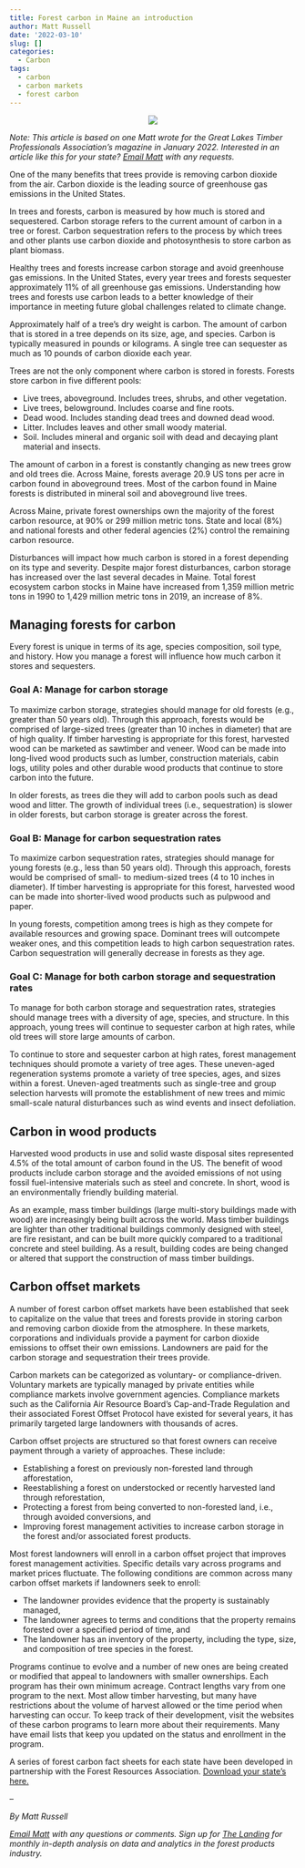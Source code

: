 ```yaml
---
title: Forest carbon in Maine an introduction
author: Matt Russell
date: '2022-03-10'
slug: []
categories:
  - Carbon
tags:
  - carbon
  - carbon markets
  - forest carbon
---
```


<center>
![](maine_2.png)
</center>


*Note: This article is based on one Matt wrote for the Great Lakes Timber Professionals Association's magazine in January 2022. Interested in an article like this for your state? [Email Matt](mailto:matt@arbor-analytics.com) with any requests.*
 
One of the many benefits that trees provide is removing carbon dioxide from the air. Carbon dioxide is the leading source of greenhouse gas emissions in the United States.

In trees and forests, carbon is measured by how much is stored and sequestered. Carbon storage refers to the current amount of carbon in a tree or forest. Carbon sequestration refers to the process by which trees and other plants use carbon dioxide and photosynthesis to store carbon as plant biomass.

Healthy trees and forests increase carbon storage and avoid greenhouse gas emissions. In the United States, every year trees and forests sequester approximately 11% of all greenhouse gas emissions. Understanding how trees and forests use carbon leads to a better knowledge of their importance in meeting future global challenges related to climate change.
 
Approximately half of a tree’s dry weight is carbon. The amount of carbon that is stored in a tree depends on its size, age, and species. Carbon is typically measured in pounds or kilograms. A single tree can sequester as much as 10 pounds of carbon dioxide each year. 

Trees are not the only component where carbon is stored in forests. Forests store carbon in five different pools:

+ Live trees, aboveground. Includes trees, shrubs, and other vegetation.
+ Live trees, belowground. Includes coarse and fine roots.
+ Dead wood. Includes standing dead trees and downed dead wood.
+ Litter. Includes leaves and other small woody material.
+ Soil. Includes mineral and organic soil with dead and decaying plant material and insects.

The amount of carbon in a forest is constantly changing as new trees grow and old trees die. Across Maine, forests average 20.9 US tons per acre in carbon found in aboveground trees. Most of the carbon found in Maine forests is distributed in mineral soil and aboveground live trees. 

Across Maine, private forest ownerships own the majority of the forest carbon resource, at 90% or 299 million metric tons. State and local (8%) and national forests and other federal agencies (2%) control the remaining carbon resource.

Disturbances will impact how much carbon is stored in a forest depending on its type and severity. Despite major forest disturbances, carbon storage has increased over the last several decades in Maine. Total forest ecosystem carbon stocks in Maine have increased from 1,359 million metric tons in 1990 to 1,429 million metric tons in 2019, an increase of 8%. 

## Managing forests for carbon

Every forest is unique in terms of its age, species composition, soil type, and history. How you manage a forest will influence how much carbon it stores and sequesters.  

### Goal A: Manage for carbon storage
To maximize carbon storage, strategies should manage for old forests (e.g., greater than 50 years old). Through this approach, forests would be comprised of large-sized trees (greater than 10 inches in diameter) that are of high quality. If timber harvesting is appropriate for this forest, harvested wood can be marketed as sawtimber and veneer. Wood can be made into long-lived wood products such as lumber, construction materials, cabin logs, utility poles and other durable wood products that continue to store carbon into the future.

In older forests, as trees die they will add to carbon pools such as dead wood and litter. The growth of individual trees (i.e., sequestration) is slower in older forests, but carbon storage is greater across the forest.  

### Goal B: Manage for carbon sequestration rates
To maximize carbon sequestration rates, strategies should manage for young forests (e.g., less than 50 years old). Through this approach, forests would be comprised of small- to medium-sized trees (4 to 10 inches in diameter). If timber harvesting is appropriate for this forest, harvested wood can be made into shorter-lived wood products such as pulpwood and paper.

In young forests, competition among trees is high as they compete for available resources and growing space. Dominant trees will outcompete weaker ones, and this competition leads to high carbon sequestration rates. Carbon sequestration will generally decrease in forests as they age. 

### Goal C: Manage for both carbon storage and sequestration rates
To manage for both carbon storage and sequestration rates, strategies should manage trees with a diversity of age, species, and structure. In this approach, young trees will continue to sequester carbon at high rates, while old trees will store large amounts of carbon.

To continue to store and sequester carbon at high rates, forest management techniques should promote a variety of tree ages. These uneven-aged regeneration systems promote a variety of tree species, ages, and sizes within a forest. Uneven-aged treatments such as single-tree and group selection harvests will promote the establishment of new trees and mimic small-scale natural disturbances such as wind events and insect defoliation.

## Carbon in wood products

Harvested wood products in use and solid waste disposal sites represented 4.5% of the total amount of carbon found in the US. The benefit of wood products include carbon storage and the avoided emissions of not using fossil fuel-intensive materials such as steel and concrete. In short, wood is an environmentally friendly building material.

As an example, mass timber buildings (large multi-story buildings made with wood) are increasingly being built across the world. Mass timber buildings are lighter than other traditional buildings commonly designed with steel, are fire resistant, and can be built more quickly compared to a traditional concrete and steel building. As a result, building codes are being changed or altered that support the construction of mass timber buildings.

## Carbon offset markets
A number of forest carbon offset markets have been established that seek to capitalize on the value that trees and forests provide in storing carbon and removing carbon dioxide from the atmosphere. In these markets, corporations and individuals provide a payment for carbon dioxide emissions to offset their own emissions. Landowners are paid for the carbon storage and sequestration their trees provide.

Carbon markets can be categorized as voluntary- or compliance-driven. Voluntary markets are typically managed by private entities while compliance markets involve government agencies. Compliance markets such as the California Air Resource Board’s Cap-and-Trade Regulation and their associated Forest Offset Protocol have existed for several years, it has primarily targeted large landowners with thousands of acres. 

Carbon offset projects are structured so that forest owners can receive payment through a variety of approaches. These include:

+ Establishing a forest on previously non-forested land through afforestation, 
+ Reestablishing a forest on understocked or recently harvested land through reforestation,
+ Protecting a forest from being converted to non-forested land, i.e., through avoided conversions, and
+ Improving forest management activities to increase carbon storage in the forest and/or associated forest products. 

Most forest landowners will enroll in a carbon offset project that improves forest management activities. Specific details vary across programs and market prices fluctuate. The following conditions are common across many carbon offset markets if landowners seek to enroll:

+ The landowner provides evidence that the property is sustainably managed,
+ The landowner agrees to terms and conditions that the property remains forested over a specified period of time, and 
+ The landowner has an inventory of the property, including the type, size, and composition of tree species in the forest.

Programs continue to evolve and a number of new ones are being created or modified that appeal to landowners with smaller ownerships. Each program has their own minimum acreage. Contract lengths vary from one program to the next. Most allow timber harvesting, but many have restrictions about the volume of harvest allowed or the time period when harvesting can occur. To keep track of their development, visit the websites of these carbon programs to learn more about their requirements. Many have email lists that keep you updated on the status and enrollment in the program.

A series of forest carbon fact sheets for each state have been developed in partnership with the Forest Resources Association. [Download your state’s here.](https://forestresources.org/policy-priorities/carbon-fact-sheets) 

--

*By Matt Russell*

*[Email Matt](mailto:matt@arbor-analytics.com) with any questions or comments. Sign up for [The Landing](https://mailchi.mp/d96897dc0f46/arbor-analytics) for monthly in-depth analysis on data and analytics in the forest products industry.*

